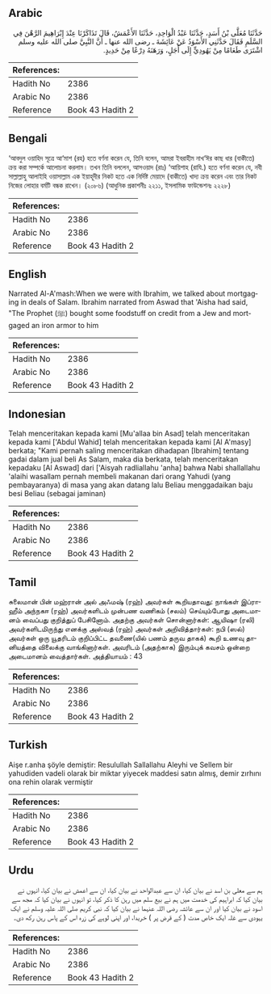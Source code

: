 ## Arabic


<div dir="rtl" lang="ar" style={{fontSize:'larger',backgroundColor:'#f8f9fa',padding:20}}>
حَدَّثَنَا مُعَلَّى بْنُ أَسَدٍ، حَدَّثَنَا عَبْدُ الْوَاحِدِ، حَدَّثَنَا الأَعْمَشُ، قَالَ تَذَاكَرْنَا عِنْدَ إِبْرَاهِيمَ الرَّهْنَ فِي السَّلَمِ فَقَالَ حَدَّثَنِي الأَسْوَدُ عَنْ عَائِشَةَ ـ رضى الله عنها ـ أَنَّ النَّبِيَّ صلى الله عليه وسلم اشْتَرَى طَعَامًا مِنْ يَهُودِيٍّ إِلَى أَجَلٍ، وَرَهَنَهُ دِرْعًا مِنْ حَدِيدٍ‏.‏
</div>
<div style={{backgroundColor:'#f8f9fa',padding:20, marginBottom: 10}}><table> <thead> <tr> <th>References:</th> <th></th> </tr> </thead> <tbody><tr><td>Hadith No</td><td>2386</td></tr><tr><td>Arabic No</td><td>2386</td></tr><tr><td>Reference</td><td>Book 43 Hadith 2</td></tr></tbody></table></div>

## Bengali


<div dir="ltr" lang="bn" style={{fontSize:'larger',backgroundColor:'#f8f9fa',padding:20}}>
‘আবদুল ওয়াহিদ সূত্রে আ‘মাশ (রহ) হতে বর্ণনা করেন যে, তিনি বলেন, আমরা ইবরাহীম নাখ‘ঈর কাছ ধার (বাকীতে) ক্রয় করা সম্পর্কে আলোচনা করলাম। তখন তিনি বললেন, আসওয়াদ (রাঃ) ‘আয়িশাহ (রাযি.) হতে বর্ণনা করেন যে, নবী সাল্লাল্লাহু আলাইহি ওয়াসাল্লাম এক ইয়াহূদীর নিকট হতে এক নির্দিষ্ট মেয়াদে (বাকীতে) খাদ্য ক্রয় করেন এবং তার নিকট নিজের লোহার বর্মটি বন্ধক রাখেন। (২০৮৬) (আধুনিক প্রকাশনীঃ ২২১১, ইসলামিক ফাউন্ডেশনঃ ২২২৮)
</div>
<div style={{backgroundColor:'#f8f9fa',padding:20, marginBottom: 10}}><table> <thead> <tr> <th>References:</th> <th></th> </tr> </thead> <tbody><tr><td>Hadith No</td><td>2386</td></tr><tr><td>Arabic No</td><td>2386</td></tr><tr><td>Reference</td><td>Book 43 Hadith 2</td></tr></tbody></table></div>

## English


<div dir="ltr" lang="en" style={{fontSize:'larger',backgroundColor:'#f8f9fa',padding:20}}>
Narrated Al-A'mash:When we were with Ibrahim, we talked about mortgaging in deals of Salam. Ibrahim narrated from Aswad that 'Aisha had said, "The Prophet (ﷺ) bought some foodstuff on credit from a Jew and mortgaged an iron armor to him
</div>
<div style={{backgroundColor:'#f8f9fa',padding:20, marginBottom: 10}}><table> <thead> <tr> <th>References:</th> <th></th> </tr> </thead> <tbody><tr><td>Hadith No</td><td>2386</td></tr><tr><td>Arabic No</td><td>2386</td></tr><tr><td>Reference</td><td>Book 43 Hadith 2</td></tr></tbody></table></div>

## Indonesian


<div dir="ltr" lang="id" style={{fontSize:'larger',backgroundColor:'#f8f9fa',padding:20}}>
Telah menceritakan kepada kami [Mu'allaa bin Asad] telah menceritakan kepada kami ['Abdul Wahid] telah menceritakan kepada kami [Al A'masy] berkata; "Kami pernah saling menceritakan dihadapan [Ibrahim] tentang gadai dalam jual beli As Salam, maka dia berkata, telah menceritakan kepadaku [Al Aswad] dari ['Aisyah radliallahu 'anha] bahwa Nabi shallallahu 'alaihi wasallam pernah membeli makanan dari orang Yahudi (yang pembayaranya) di masa yang akan datang lalu Beliau menggadaikan baju besi Beliau (sebagai jaminan)
</div>
<div style={{backgroundColor:'#f8f9fa',padding:20, marginBottom: 10}}><table> <thead> <tr> <th>References:</th> <th></th> </tr> </thead> <tbody><tr><td>Hadith No</td><td>2386</td></tr><tr><td>Arabic No</td><td>2386</td></tr><tr><td>Reference</td><td>Book 43 Hadith 2</td></tr></tbody></table></div>

## Tamil


<div dir="ltr" lang="ta" style={{fontSize:'larger',backgroundColor:'#f8f9fa',padding:20}}>
சுலைமான் பின் மஹ்ரான் அல் அஃமஷ் (ரஹ்) அவர்கள் கூறியதாவது: நாங்கள் இப்ராஹீம் அந்நகஈ (ரஹ்) அவர்களிடம் முன்பண வணிகம் (சலம்) செய்யும்போது அடைமானம் வைப்பது குறித்துப் பேசினோம். அதற்கு அவர்கள் சொன்னார்கள்: ஆயிஷா (ரலி) அவர்களிடமிருந்து எனக்கு அஸ்வத் (ரஹ்) அவர்கள் அறிவித்தார்கள்: நபி (ஸல்) அவர்கள் ஒரு யூதரிடம் குறிப்பிட்ட தவணை(யில் பணம் தருவ தாகக்) கூறி உணவு தானியத்தை விலைக்கு வாங்கினார்கள். அவரிடம் (அதற்காக) இரும்புக் கவசம் ஒன்றை அடைமானம் வைத்தார்கள். அத்தியாயம் : 43
</div>
<div style={{backgroundColor:'#f8f9fa',padding:20, marginBottom: 10}}><table> <thead> <tr> <th>References:</th> <th></th> </tr> </thead> <tbody><tr><td>Hadith No</td><td>2386</td></tr><tr><td>Arabic No</td><td>2386</td></tr><tr><td>Reference</td><td>Book 43 Hadith 2</td></tr></tbody></table></div>

## Turkish


<div dir="ltr" lang="tr" style={{fontSize:'larger',backgroundColor:'#f8f9fa',padding:20}}>
Aişe r.anha şöyle demiştir: Resulullah Sallallahu Aleyhi ve Sellem bir yahudiden vadeli olarak bir miktar yiyecek maddesi satın almış, demir zırhını ona rehin olarak vermiştir
</div>
<div style={{backgroundColor:'#f8f9fa',padding:20, marginBottom: 10}}><table> <thead> <tr> <th>References:</th> <th></th> </tr> </thead> <tbody><tr><td>Hadith No</td><td>2386</td></tr><tr><td>Arabic No</td><td>2386</td></tr><tr><td>Reference</td><td>Book 43 Hadith 2</td></tr></tbody></table></div>

## Urdu


<div dir="rtl" lang="ur" style={{fontSize:'larger',backgroundColor:'#f8f9fa',padding:20}}>
ہم سے معلی بن اسد نے بیان کیا، ان سے عبدالواحد نے بیان کیا، ان سے اعمش نے بیان کیا، انہوں نے بیان کیا کہ ابراہیم کی خدمت میں ہم نے بیع سلم میں رہن کا ذکر کیا، تو انہوں نے بیان کیا کہ مجھ سے اسود نے بیان کیا اور ان سے عائشہ رضی اللہ عنہما نے بیان کیا کہ نبی کریم صلی اللہ علیہ وسلم نے ایک یہودی سے غلہ ایک خاص مدت ( کے قرض پر ) خریدا، اور اپنی لوہے کی زرہ اس کے پاس رہن رکھ دی۔
</div>
<div style={{backgroundColor:'#f8f9fa',padding:20, marginBottom: 10}}><table> <thead> <tr> <th>References:</th> <th></th> </tr> </thead> <tbody><tr><td>Hadith No</td><td>2386</td></tr><tr><td>Arabic No</td><td>2386</td></tr><tr><td>Reference</td><td>Book 43 Hadith 2</td></tr></tbody></table></div>
